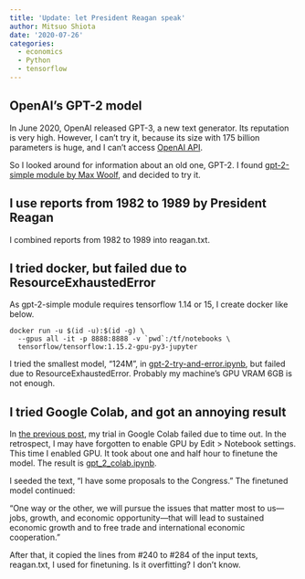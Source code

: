 ```yaml
---
title: 'Update: let President Reagan speak'
author: Mitsuo Shiota
date: '2020-07-26'
categories:
  - economics
  - Python
  - tensorflow
---
```


## OpenAI's GPT-2 model

In June 2020, OpenAI released GPT-3, a new text generator. Its reputation is very high. However, I can't try it, because its size with 175 billion parameters is huge, and I can't access [OpenAI API](https://openai.com/blog/openai-api/).

So I looked around for information about an old one, GPT-2. I found [gpt-2-simple module by Max Woolf](https://github.com/minimaxir/gpt-2-simple), and decided to try it.

## I use reports from 1982 to 1989 by President Reagan

I combined reports from 1982 to 1989 into reagan.txt.

## I tried docker, but failed due to ResourceExhaustedError

As gpt-2-simple module requires tensorflow 1.14 or 15, I create docker like below.

```
docker run -u $(id -u):$(id -g) \
  --gpus all -it -p 8888:8888 -v `pwd`:/tf/notebooks \
  tensorflow/tensorflow:1.15.2-gpu-py3-jupyter
```

I tried the smallest model, "124M", in [gpt-2-try-and-error.ipynb](https://github.com/mitsuoxv/erp/blob/master/gpt-2-try-and-error.ipynb), but failed due to ResourceExhaustedError. Probably my machine's GPU VRAM 6GB is not enough.

## I tried Google Colab, and got an annoying result

In [the previous post](https://mitsuoxv.rbind.io/posts/2020-07-17-update-let-potus-speak/), my trial in Google Colab failed due to time out. In the retrospect, I may have forgotten to enable GPU by Edit > Notebook settings. This time I enabled GPU. It took about one and half hour to finetune the model. The result is [gpt_2_colab.ipynb](https://github.com/mitsuoxv/erp/blob/master/gpt_2_colab.ipynb).

I seeded the text, "I have some proposals to the Congress." The finetuned model continued:

"One way or the other, we will pursue the issues that matter most to us—jobs, growth, and economic opportunity—that will lead to sustained economic growth and to free trade and international economic cooperation."

After that, it copied the lines from #240 to #284 of the input texts, reagan.txt, I used for finetuning. Is it overfitting? I don't know.
